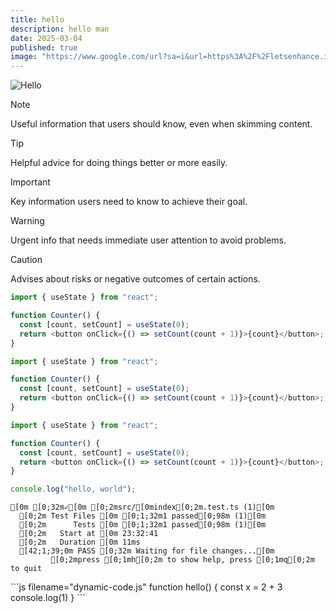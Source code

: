 ```yaml
---
title: hello
description: hello man
date: 2025-03-04
published: true
image: "https://www.google.com/url?sa=i&url=https%3A%2F%2Fletsenhance.io%2F&psig=AOvVaw060gpvInaR9Do5-kr5pWoV&ust=1741353565607000&source=images&cd=vfe&opi=89978449&ved=0CBEQjRxqFwoTCIiZtNfF9YsDFQAAAAAdAAAAABAE"
---
```


![Hello](/nextra.webp)

> [!NOTE]
>
> Useful information that users should know, even when skimming content.

> [!TIP]
>
> Helpful advice for doing things better or more easily.

> [!IMPORTANT]
>
> Key information users need to know to achieve their goal.

> [!WARNING]
>
> Urgent info that needs immediate user attention to avoid problems.

> [!CAUTION]
>
> Advises about risks or negative outcomes of certain actions.

```js {1,4-5}
import { useState } from "react";

function Counter() {
  const [count, setCount] = useState(0);
  return <button onClick={() => setCount(count + 1)}>{count}</button>;
}
```

```js /useState/
import { useState } from "react";

function Counter() {
  const [count, setCount] = useState(0);
  return <button onClick={() => setCount(count + 1)}>{count}</button>;
}
```

```js showLineNumbers
import { useState } from "react";

function Counter() {
  const [count, setCount] = useState(0);
  return <button onClick={() => setCount(count + 1)}>{count}</button>;
}
```

```js filename="example.js"
console.log("hello, world");
```

```ansi
[0m [0;32m✓[0m [0;2msrc/[0mindex[0;2m.test.ts (1)[0m
  [0;2m Test Files [0m [0;1;32m1 passed[0;98m (1)[0m
  [0;2m      Tests [0m [0;1;32m1 passed[0;98m (1)[0m
  [0;2m   Start at [0m 23:32:41
  [0;2m   Duration [0m 11ms
  [42;1;39;0m PASS [0;32m Waiting for file changes...[0m
         [0;2mpress [0;1mh[0;2m to show help, press [0;1mq[0;2m to quit
```


<DynamicCode>
```js filename="dynamic-code.js"
function hello() {
  const x = 2 + 3
  console.log(1)
}
```
</DynamicCode>
